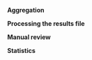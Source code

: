 
**Aggregation**

<FaqConfidenceDifference/>

<FaqHowDawidSkeneWork/>

<FaqAggregationProgress/>

<FaqNotificationsResults/>

**Processing the results file**

<FaqEmptyTextField/>

**Manual review**

<FaqSendBack/>

<FaqDisableTasks/>

<FaqFixMyself/>

<TroubleshootingPoolArchived/>

<TroubleshootingRejectedTask/>

<FaqRejectPart/>

<FaqNotify/>

<FaqIncreaseRating/>

**Statistics**

<FaqFormulaForCalculation/>

<FaqExpiredSkipped/>

<FaqQualityStat/>

<FaqGetTime/>